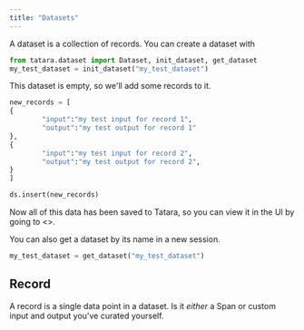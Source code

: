 ```yaml
---
title: "Datasets"
---
```


A dataset is a collection of records. You can create a dataset with

```python
from tatara.dataset import Dataset, init_dataset, get_dataset
my_test_dataset = init_dataset("my_test_dataset")
```

This dataset is empty, so we'll add some records to it.

```python
new_records = [
{
        "input":"my test input for record 1",
        "output":"my test output for record 1"
},
{
        "input":"my test input for record 2",
        "output":"my test output for record 2",
}
]

ds.insert(new_records)
```

Now all of this data has been saved to Tatara, so you can view it in the UI by going to <>.

You can also get a dataset by its name in a new session.

```python
my_test_dataset = get_dataset("my_test_dataset")
```

## Record

A record is a single data point in a dataset. Is it _either_ a Span or custom input and output you've curated yourself.
